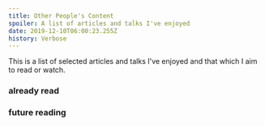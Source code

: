 ```yaml
---
title: Other People's Content
spoiler: A list of articles and talks I've enjoyed
date: 2019-12-10T06:00:23.255Z
history: Verbose
---
```



This is a list of selected articles and talks I've enjoyed
and that which I aim to read or watch.

### already read

<ReadingList list={alreadyRead} />

### future reading

<ReadingList list={futureReading} />
